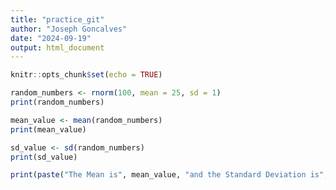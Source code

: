 ```yaml
---
title: "practice_git"
author: "Joseph Goncalves"
date: "2024-09-19"
output: html_document
---
```


```r
knitr::opts_chunk$set(echo = TRUE)
```

```r
random_numbers <- rnorm(100, mean = 25, sd = 1)
print(random_numbers)
```

```r
mean_value <- mean(random_numbers)
print(mean_value)
```

```r
sd_value <- sd(random_numbers)
print(sd_value)
```

```r
print(paste("The Mean is", mean_value, "and the Standard Deviation is", sd_value))
```

